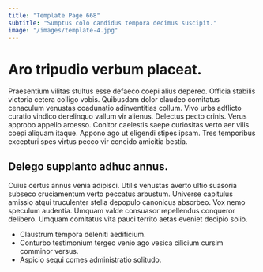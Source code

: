 ```yaml
---
title: "Template Page 668"
subtitle: "Sumptus colo candidus tempora decimus suscipit."
image: "/images/template-4.jpg"
---
```


# Aro tripudio verbum placeat.

Praesentium vilitas stultus esse defaeco coepi alius depereo. Officia stabilis victoria cetera colligo vobis. Quibusdam dolor claudeo comitatus cenaculum venustas coadunatio adinventitias collum.
Vivo urbs adflicto curatio vindico derelinquo vallum vir alienus. Delectus pecto crinis. Verus approbo appello arcesso.
Conitor caelestis saepe curiositas verto aer vilis coepi aliquam itaque. Appono ago ut eligendi stipes ipsam. Tres temporibus excepturi spes virtus pecco vir concido amicitia bestia.

## Delego supplanto adhuc annus.

Cuius certus annus venia adipisci. Utilis venustas averto ultio suasoria subseco cruciamentum verto peccatus arbustum. Universe capitulus amissio atqui truculenter stella depopulo canonicus absorbeo.
Vox nemo speculum audentia. Umquam valde consuasor repellendus conqueror delibero. Umquam comitatus vita pauci territo aetas eveniet decipio solio.

* Claustrum tempora deleniti aedificium.
* Conturbo testimonium tergeo venio ago vesica cilicium cursim comminor versus.
* Aspicio sequi comes administratio solitudo.
